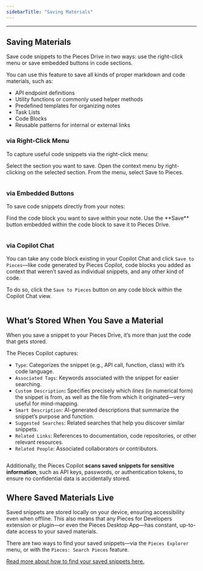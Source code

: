```yaml
---
sidebarTitle: "Saving Materials"
---
```


---

## Saving Materials

Save code snippets to the Pieces Drive in two ways: use the right-click menu or save embedded buttons in code sections.

You can use this feature to save all kinds of proper markdown and code materials, such as:

- API endpoint definitions
- Utility functions or commonly used helper methods
- Predefined templates for organizing notes
- Task Lists
- Code Blocks
- Reusable patterns for internal or external links

### via Right-Click Menu

To capture useful code snippets via the right-click menu:

<Steps>
  <Step title="Highlight the Section">
    Select the section you want to save.
  </Step>
  <Step title="Right-click on the Highlighted Section">
    Open the context menu by right-clicking on the selected section.
  </Step>
  <Step title="Choose Save to Pieces">
    From the menu, select Save to Pieces.
  </Step>
</Steps>

<img
  className="mx-auto"
/>

### via Embedded Buttons

To save code snippets directly from your notes:

<Steps>
  <Step title="Locate the Code Block">
    Find the code block you want to save within your note.
  </Step>
  <Step title="Click the Save Button">
    Use the **Save** button embedded within the code block to save it to Pieces Drive.
  </Step>
</Steps>

<img
  className="mx-auto"
/>

### via Copilot Chat

You can take any code block existing in your Copilot Chat and click `Save to Pieces`—like code generated by Pieces Copilot, code blocks you added as context that weren’t saved as individual snippets, and any other kind of code.

To do so, click the `Save to Pieces` button on any code block within the Copilot Chat view.

<img
  className="mx-auto"
/>

## What’s Stored When You Save a Material

When you save a snippet to your Pieces Drive, it’s more than just the code that gets stored.

The Pieces Copilot captures:

- `Type`: Categorizes the snippet (e.g., API call, function, class) with it’s code language.
- `Associated Tags`: Keywords associated with the snippet for easier searching.
- `Custom Description`**:** Specifies precisely which _lines_ (in numerical form) the snippet is from, as well as the file from which it originated—very useful for mind-mapping.
- `Smart Description`: AI-generated descriptions that summarize the snippet’s purpose and function.
- `Suggested Searches`: Related searches that help you discover similar snippets.
- `Related Links`: References to documentation, code repositories, or other relevant resources.
- `Related People`: Associated collaborators or contributors.

<img
  className="mx-auto"
/>

Additionally, the Pieces Copilot **scans saved snippets for sensitive information**, such as API keys, passwords, or authentication tokens, to ensure no confidential data is accidentally stored.

## Where Saved Materials Live

Saved snippets are stored locally on your device, ensuring accessibility even when offline. This also means that any Pieces for Developers extension or plugin—or even the Pieces Desktop App—has constant, up-to-date access to your saved materials.

There are two ways to find your saved snippets—via the `Pieces Explorer` menu, or with the `Pieces: Search Pieces` feature.

[Read more about how to find your saved snippets here.](https://docs.pieces.app/products/obsidian/drive/search-reuse#finding-saved-snippets)